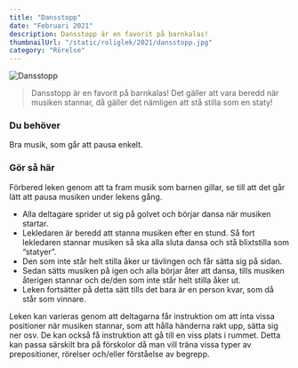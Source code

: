 ```yaml
---
title: "Dansstopp"
date: "Februari 2021"
description: Dansstopp är en favorit på barnkalas!
thumbnailUrl: "/static/roliglek/2021/dansstopp.jpg"
category: "Rörelse"
---
```


![Dansstopp](/static/roliglek/2021/dansstopp.jpg)

> Dansstopp är en favorit på barnkalas! Det gäller att vara beredd när musiken stannar, då gäller det nämligen att stå stilla som en staty!

### Du behöver

Bra musik, som går att pausa enkelt.

### Gör så här

Förbered leken genom att ta fram musik som barnen gillar, se till att det går lätt att pausa musiken under lekens gång.

- Alla deltagare sprider ut sig på golvet och börjar dansa när musiken startar.
- Lekledaren är beredd att stanna musiken efter en stund. Så fort lekledaren stannar musiken så ska alla sluta dansa och stå blixtstilla som “statyer”.
- Den som inte står helt stilla åker ur tävlingen och får sätta sig på sidan.
- Sedan sätts musiken på igen och alla börjar åter att dansa, tills musiken återigen stannar och de/den som inte står helt stilla åker ut.
- Leken fortsätter på detta sätt tills det bara är en person kvar, som då står som vinnare.

Leken kan varieras genom att deltagarna får instruktion om att inta vissa positioner när musiken stannar, som att hålla händerna rakt upp, sätta sig ner osv. De kan också få instruktion att gå till en viss plats i rummet. Detta kan passa särskilt bra på förskolor då man vill träna vissa typer av prepositioner, rörelser och/eller förståelse av begrepp.
